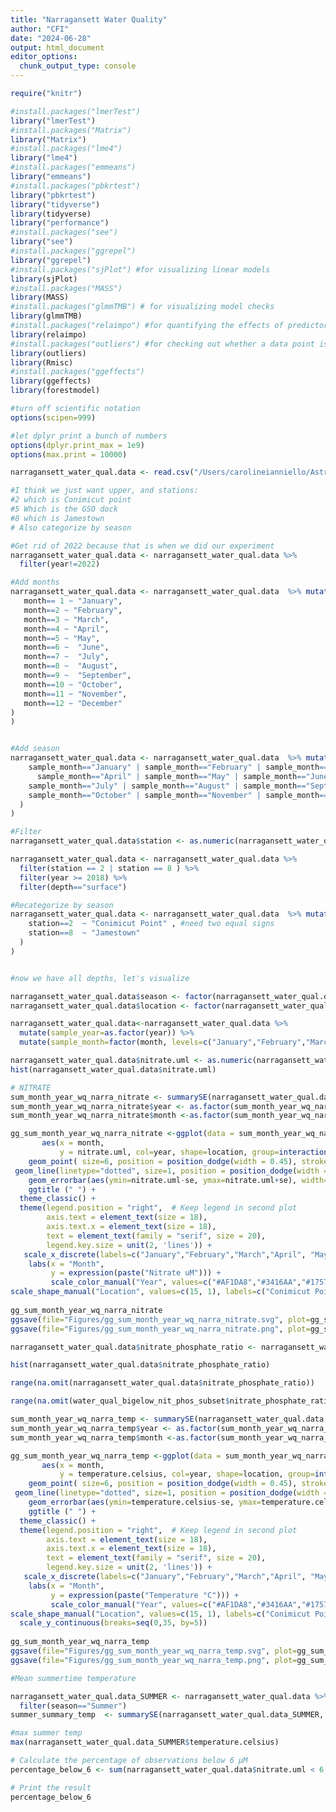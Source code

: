 ```yaml
---
title: "Narragansett Water Quality"
author: "CFI"
date: "2024-06-28"
output: html_document
editor_options: 
  chunk_output_type: console
---
```


```r
require("knitr")

#install.packages("lmerTest")
library("lmerTest")
#install.packages("Matrix")
library("Matrix")
#install.packages("lme4")
library("lme4")
#install.packages("emmeans")
library("emmeans")
#install.packages("pbkrtest")
library("pbkrtest")
library("tidyverse")
library(tidyverse)
library("performance")
#install.packages("see")
library("see")
#install.packages("ggrepel")
library("ggrepel")
#install.packages("sjPlot") #for visualizing linear models
library(sjPlot)
#install.packages("MASS")
library(MASS)
#install.packages("glmmTMB") # for visualizing model checks
library(glmmTMB)
#install.packages("relaimpo") #for quantifying the effects of predictor variables
library(relaimpo)
#install.packages("outliers") #for checking out whether a data point is an outlier
library(outliers)
library(Rmisc)
#install.packages("ggeffects")
library(ggeffects)
library(forestmodel)

#turn off scientific notation
options(scipen=999)

#let dplyr print a bunch of numbers
options(dplyr.print_max = 1e9)
options(max.print = 10000)   

```


```r
narragansett_water_qual.data <- read.csv("/Users/carolineianniello/Astrangia_Ecotox/Data/Narragansett_water_qual_2014_2022_QCed_8_22_24.csv", header=TRUE, sep=",",stringsAsFactors = FALSE)

#I think we just want upper, and stations:
#2 which is Conimicut point
#5 Which is the GSO dock
#8 which is Jamestown
# Also categorize by season

#Get rid of 2022 because that is when we did our experiment
narragansett_water_qual.data <- narragansett_water_qual.data %>% 
  filter(year!=2022)

#Add months
narragansett_water_qual.data <- narragansett_water_qual.data  %>% mutate(sample_month = case_when(
   month== 1 ~ "January",
   month==2 ~ "February",
   month==3 ~ "March",
   month==4 ~ "April",
   month==5 ~ "May",
   month==6 ~  "June",
   month==7 ~  "July",
   month==8 ~  "August",
   month==9 ~  "September",
   month==10 ~ "October",
   month==11 ~ "November",
   month==12 ~ "December"
)
)


#Add season
narragansett_water_qual.data <- narragansett_water_qual.data  %>% mutate(season = case_when(
    sample_month=="January" | sample_month=="February" | sample_month=="March" ~ "Winter" , #need two equal signs
      sample_month=="April" | sample_month=="May" | sample_month=="June" ~ "Spring" ,
    sample_month=="July" | sample_month=="August" | sample_month=="September" ~ "Summer" ,
    sample_month=="October" | sample_month=="November" | sample_month=="December" ~ "Fall" 
  )
)

#Filter
narragansett_water_qual.data$station <- as.numeric(narragansett_water_qual.data$station)

narragansett_water_qual.data <- narragansett_water_qual.data %>%
  filter(station == 2 | station == 8 ) %>%
  filter(year >= 2018) %>%
  filter(depth=="surface")

#Recategorize by season
narragansett_water_qual.data <- narragansett_water_qual.data  %>% mutate(location = case_when(
    station==2  ~ "Conimicut Point" , #need two equal signs
    station==8  ~ "Jamestown" 
  )
)


#now we have all depths, let's visualize
```

```r
narragansett_water_qual.data$season <- factor(narragansett_water_qual.data$season, levels=c("Winter","Spring","Summer","Fall"))
narragansett_water_qual.data$location <- factor(narragansett_water_qual.data$location, levels=c("Conimicut Point","GSO Dock","Jamestown"))

narragansett_water_qual.data<-narragansett_water_qual.data %>% 
  mutate(sample_year=as.factor(year)) %>%
  mutate(sample_month=factor(month, levels=c("January","February","March","April","May","June","July","August","September","October","November","December")))

narragansett_water_qual.data$nitrate.uml <- as.numeric(narragansett_water_qual.data$nitrate.uml)
hist(narragansett_water_qual.data$nitrate.uml)

# NITRATE
sum_month_year_wq_narra_nitrate <- summarySE(narragansett_water_qual.data, measurevar = c("nitrate.uml"), groupvars = c("location", "month","year"), na.rm=T)
sum_month_year_wq_narra_nitrate$year <- as.factor(sum_month_year_wq_narra_nitrate$year)
sum_month_year_wq_narra_nitrate$month <-as.factor(sum_month_year_wq_narra_nitrate$month)

gg_sum_month_year_wq_narra_nitrate <-ggplot(data = sum_month_year_wq_narra_nitrate ,
       aes(x = month,
           y = nitrate.uml, col=year, shape=location, group=interaction(year,location))) +
    geom_point( size=6, position = position_dodge(width = 0.45), stroke=2) +
 geom_line(linetype="dotted", size=1, position = position_dodge(width = 0.45))+
    geom_errorbar(aes(ymin=nitrate.uml-se, ymax=nitrate.uml+se), width=0.25, linewidth=0.8, position = position_dodge(width = 0.45))+
    ggtitle (" ") +
  theme_classic() +
  theme(legend.position = "right",  # Keep legend in second plot
        axis.text = element_text(size = 18),
        axis.text.x = element_text(size = 18),
        text = element_text(family = "serif", size = 20),
        legend.key.size = unit(2, 'lines')) +
   scale_x_discrete(labels=c("January","February","March","April", "May","June","July","August","September","October","November","December"))+
    labs(x = "Month", 
         y = expression(paste("Nitrate uM"))) +
         scale_color_manual("Year", values=c("#AF1DA8","#3416AA","#1757D7","#2CD4EE","#55B97F"), labels=c("2018","2019","2020","2021","2022")) +
scale_shape_manual("Location", values=c(15, 1), labels=c("Conimicut Point","Jamestown"))
         
gg_sum_month_year_wq_narra_nitrate
ggsave(file="Figures/gg_sum_month_year_wq_narra_nitrate.svg", plot=gg_sum_month_year_wq_narra_nitrate, device='svg')
ggsave(file="Figures/gg_sum_month_year_wq_narra_nitrate.png", plot=gg_sum_month_year_wq_narra_nitrate)

```

```r
narragansett_water_qual.data$nitrate_phosphate_ratio <- narragansett_water_qual.data$nitrate.uml/ narragansett_water_qual.data$orthophosphate.uml

hist(narragansett_water_qual.data$nitrate_phosphate_ratio)

range(na.omit(narragansett_water_qual.data$nitrate_phosphate_ratio))

range(na.omit(water_qual_bigelow_nit_phos_subset$nitrate_phosphate_ratio))

```


```r
sum_month_year_wq_narra_temp <- summarySE(narragansett_water_qual.data, measurevar = c("temperature.celsius"), groupvars = c("location", "month","year"), na.rm=T)
sum_month_year_wq_narra_temp$year <- as.factor(sum_month_year_wq_narra_temp$year)
sum_month_year_wq_narra_temp$month <-as.factor(sum_month_year_wq_narra_temp$month)

gg_sum_month_year_wq_narra_temp <-ggplot(data = sum_month_year_wq_narra_temp,
       aes(x = month,
           y = temperature.celsius, col=year, shape=location, group=interaction(year,location))) +
    geom_point( size=6, position = position_dodge(width = 0.45), stroke=2) +
 geom_line(linetype="dotted", size=1, position = position_dodge(width = 0.45))+
    geom_errorbar(aes(ymin=temperature.celsius-se, ymax=temperature.celsius+se), width=0.25, linewidth=0.8, position = position_dodge(width = 0.45))+
    ggtitle (" ") +
  theme_classic() +
  theme(legend.position = "right",  # Keep legend in second plot
        axis.text = element_text(size = 18),
        axis.text.x = element_text(size = 18),
        text = element_text(family = "serif", size = 20),
        legend.key.size = unit(2, 'lines')) +
   scale_x_discrete(labels=c("January","February","March","April", "May","June","July","August","September","October","November","December"))+
    labs(x = "Month", 
         y = expression(paste("Temperature °C"))) +
         scale_color_manual("Year", values=c("#AF1DA8","#3416AA","#1757D7","#2CD4EE","#55B97F"), labels=c("2018","2019","2020","2021","2022")) +
scale_shape_manual("Location", values=c(15, 1), labels=c("Conimicut Point","Jamestown")) +
  scale_y_continuous(breaks=seq(0,35, by=5))
         
gg_sum_month_year_wq_narra_temp
ggsave(file="Figures/gg_sum_month_year_wq_narra_temp.svg", plot=gg_sum_month_year_wq_narra_tempe, device='svg')
ggsave(file="Figures/gg_sum_month_year_wq_narra_temp.png", plot=gg_sum_month_year_wq_narra_temp)

```

```r
#Mean summertime temperature 

narragansett_water_qual.data_SUMMER <- narragansett_water_qual.data %>%
  filter(season=="Summer")
summer_summary_temp  <- summarySE(narragansett_water_qual.data_SUMMER, measurevar = c("temperature.celsius"), na.rm=T)

#max summer temp 
max(narragansett_water_qual.data_SUMMER$temperature.celsius)
```

```r
# Calculate the percentage of observations below 6 μM
percentage_below_6 <- sum(narragansett_water_qual.data$nitrate.uml < 6, na.rm=T) / nrow(narragansett_water_qual.data) * 100

# Print the result
percentage_below_6

```




